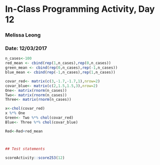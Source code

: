 # In-Class Programming Activity, Day 12
### Melissa Leong 
### Date: 12/03/2017

```r
n_cases<-100 
red_mean <- cbind(rep(1,n_cases),rep(0,n_cases))
green_mean <- cbind(rep(0,n_cases),rep(-1,n_cases))
blue_mean <- cbind(rep(-1,n_cases),rep(1,n_cases))

covar_red<- matrix(c(3,-1.7,-1.7,1),nrow=2)
covar_blue<- matrix(c(2,1.5,1.5,3),nrow=2)
One<- matrix(rnorm(n_cases))
Two<- matrix(rnorm(n_cases))
Three<- matrix(rnorm(n_cases))

x<-chol(covar_red)
x %*% One
Green<- Two %*% chol(covar_red)
Blue<- Three %*% chol(covar_blue)

Red<-Red+red_mean



## Test statements

scoreActivity::score253(12)
```